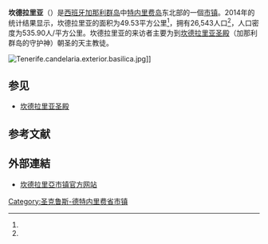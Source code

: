 {{Infobox settlement
| name                    = 坎德拉里亚
| native_name             = Candelaria
| settlement_type         = 市镇
| image_skyline           = 
| imagesize               = 
| image_alt               = 
| image_caption           = 
| image_flag              = Bandera de Candelaria TF.jpg
| flag_size               = 150px
| flag_alt                = 
| image_shield            = Candelaria escudo.png
| shield_size             = 80px
| shield_alt              = 
| nickname                = 
| motto                   = 
| image_map               = Tenerife municipio Candelaria.svg
| mapsize                 = 270px
| map_caption             = 在特内里费岛的位置
| pushpin_map             = Spain Canary Islands
| pushpin_mapsize         = 270
| pushpin_label_position  = 
| pushpin_map_alt         = 
| pushpin_map_caption     = 在西班牙加那利群岛的位置
| latd  =  28 |latm  = 21 |lats  = 17 |latNS  = N 
| longd =  16 |longm = 22 |longs = 16 |longEW = W
| coordinates_type        = region:ES_type:city
| coordinates_display     = inline,title
| coordinates_footnotes   = 
| subdivision_type        = 国家
| subdivision_name        = {{ESP}}
| subdivision_type1       = [[西班牙行政区划|自治区]]
| subdivision_name1       = [[加那利群岛|加那利群岛]]
| subdivision_type2       = [[省_(西班牙)|省]]
| subdivision_name2       = [[圣克鲁斯-德特内里费省|圣克鲁斯-德特内里费省]]
| subdivision_type3       = 岛屿
| subdivision_name3       = [[特内里费岛|特内里费岛]]
| established_title       = 
| established_date        = 
| leader_party            = 
| leader_title            = 
| leader_name             = 
| area_footnotes          = <ref name="area"/>
| area_total_km2          = 49.53
| elevation_footnotes     = 
| elevation_m             = 
| population_footnotes    = <ref name="population"/>
| population_total        = 26543
| population_as_of        = 2014
| population_density_km2  = 
| population_demonym      = 
| population_note         = 
| timezone1               = [[欧洲西部时间|WET]]
| utc_offset1             = +0
| timezone1_DST           = [[欧洲西部夏令时间|WEST]]
| utc_offset1_DST         = +1
| postal_code_type        = 邮编
| postal_code             = 
| area_code_type          = 
| area_code               = 
| website                 = {{URL|http://www.candelaria.es/}}
| footnotes               = 
}}

'''坎德拉里亚'''（{{lang-es|Candelaria}}）是[[西班牙|西班牙]][[加那利群岛|加那利群岛]]中[[特内里费岛|特内里费岛]]东北部的一個[[市镇_(西班牙)|市镇]]。2014年的统计结果显示，坎德拉里亚的面积为49.53平方公里<ref name="area"/>，拥有26,543人口<ref name="population"/>，人口密度为535.90人/平方公里。坎德拉里亚的来访者主要为到[[坎德拉里亚圣殿|坎德拉里亚圣殿]]（加那利群岛的守护神）朝圣的天主教徒。

[[File:Tenerife.candelaria.exterior.basilica.jpg|thumb]]]]
{{Clear|left}}

== 参见 ==
* [[坎德拉里亚圣殿|坎德拉里亚圣殿]]

== 参考文献 ==
{{Reflist|30em|refs=
<ref name="area">{{cite web | url = http://www.gobiernodecanarias.org/istac/jaxi-istac/menu.do?uripub=urn:uuid:fbc0bdc8-cacb-43b8-a5cb-a93f745dcff6 | title = ISTAC: Estadística del Territorio | quote = 01 Superficie por islas. | language = es | publisher = Gobierno de Canarias | accessdate = 2016-01-01 | archive-date = 2015-11-13 | archive-url = https://web.archive.org/web/20151113183210/http://www.gobiernodecanarias.org/istac/jaxi-istac/menu.do?uripub=urn:uuid:fbc0bdc8-cacb-43b8-a5cb-a93f745dcff6 | dead-url = no }}</ref>

<ref name="population">{{cite web | url = http://www.gobiernodecanarias.org/istac/jaxi-istac/menu.do?uripub=urn:uuid:d4651b14-773e-48a1-a041-0c64e9f8cb5f | title = Estadística de la Evolución Histórica de la Población / Series anuales. Municipios por islas de Canarias. 1768-2014 | quote = 01 Población. Municipios por islas y años. | language = es | publisher = Gobierno de Canarias | accessdate = 2016-01-01 | archive-date = 2015-11-13 | archive-url = https://web.archive.org/web/20151113183441/http://www.gobiernodecanarias.org/istac/jaxi-istac/menu.do?uripub=urn:uuid:d4651b14-773e-48a1-a041-0c64e9f8cb5f | dead-url = no }}</ref>
}}

== 外部連結 ==
{{commonscat|Candelaria, Santa Cruz de Tenerife}}
* [http://www.candelaria.es 坎德拉里亞市镇官方网站]{{Wayback|url=http://www.candelaria.es/ |date=20150301224305 }} {{es}}

{{圣克鲁斯-德特内里费省市镇列表|state=expanded}}

[[Category:圣克鲁斯-德特内里费省市镇|Category:圣克鲁斯-德特内里费省市镇]]